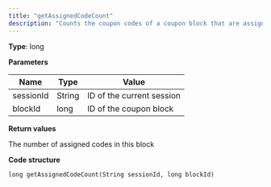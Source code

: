```yaml
---
title: "getAssignedCodeCount"
description: "Counts the coupon codes of a coupon block that are assigned to an email in any sent mailing in Optimizely Campaign."
---
```


**Type**: long

**Parameters**

| Name      | Type   | Value                     |
| --------- | ------ | ------------------------- |
| sessionId | String | ID of the current session |
| blockId   | long   | ID of the coupon block    |

**Return values**

The number of assigned codes in this block

**Code structure**

`long getAssignedCodeCount(String sessionId, long blockId)
`